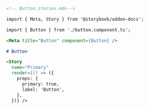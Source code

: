 ```md
<!-- Button.stories.mdx-->

import { Meta, Story } from '@storybook/addon-docs';

import { Button } from './button.component.ts';

<Meta title="Button" component={Button} />

# Button

<Story 
  name="Primary"
  render={() => ({
    props: {
      primary: true,
      label: 'Button',
    },
  })} />
```